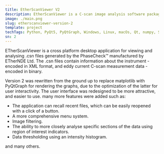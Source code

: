 ```yaml
---
title: EtherScanViewer V2
description: EtherScanViewer is a C-scan image analysis software package. An upgrade to version one, it brings improvements such as faster image rendering, and more data analysis features.
image: ./main.png
slug: etherscanviewer-version-2
template: project
techTags: Python, PyQt5, PyQtGraph, Windows, Linux, macOs, Qt, numpy, SqlAlchemy
sn: 2
---
```


ETherScanViewer is a cross platform desktop application for viewing
and analysing .csn files generated by the PhaseCheck™ manufactured by ETherNDE Ltd.
The .csn files contain information about the instrument - encoded in XML format,
and eddy current C-scan measurement data - encoded in binary.

Version 2 was rewritten from the ground up to replace matplotlib with PyQtGraph for rendering the graphs, due to
the optimization of the latter for user interactivity. The user interface was
redesigned to be more attractive, and easier to use. many more features were added such as:

- The application can recall recent files, which can be easily reopened with a click of a button.
- A more comprehensive menu system.
- Image filtering.
- The ability to more closely analyse specific sections of the data using region of interest indicators.
- Data thresholding using an intensity histogram.

and many others.
